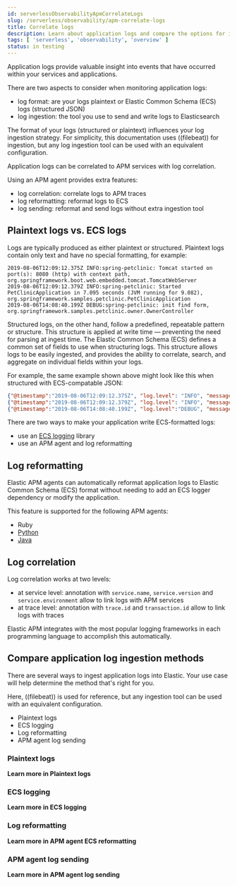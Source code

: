 ```yaml
---
id: serverlessObservabilityApmCorrelateLogs
slug: /serverless/observability/apm-correlate-logs
title: Correlate logs
description: Learn about application logs and compare the options for ingesting them.
tags: [ 'serverless', 'observability', 'overview' ]
status: in testing
---
```




<Testing />


<div id="application-logs"></div>

Application logs provide valuable insight into events that have occurred within your services and applications.

There are two aspects to consider when monitoring application logs:

- <DocLink id="serverlessObservabilityApmCorrelateLogs" section="plaintext-logs-vs-ecs-logs">log format</DocLink>: are your logs plaintext or Elastic Common Schema (ECS) logs (structured JSON)
- <DocLink id="serverlessObservabilityApmCorrelateLogs" section="how-to-ingest-application-logs">log ingestion</DocLink>: the tool you use to send and write logs to Elasticsearch

The format of your logs (structured or plaintext) influences your log ingestion strategy.
For simplicity, this documentation uses ((filebeat)) for ingestion, but any log ingestion tool can be used with an equivalent configuration.

Application logs can be correlated to APM services with <DocLink id="serverlessObservabilityApmCorrelateLogs" section="log-correlation">log correlation</DocLink>.

Using an APM agent provides extra features:

- <DocLink id="serverlessObservabilityApmCorrelateLogs" section="log-correlation">log correlation</DocLink>: correlate logs to APM traces
- <DocLink id="serverlessObservabilityApmCorrelateLogs" section="log-reformatting">log reformatting</DocLink>: reformat logs to ECS
- <DocLink id="serverlessObservabilityApmAgentLogSending">log sending</DocLink>: reformat and send logs without extra ingestion tool

<div id="log-types"></div>

## Plaintext logs vs. ECS logs

Logs are typically produced as either plaintext or structured.
Plaintext logs contain only text and have no special formatting, for example:

```log
2019-08-06T12:09:12.375Z INFO:spring-petclinic: Tomcat started on port(s): 8080 (http) with context path, org.springframework.boot.web.embedded.tomcat.TomcatWebServer
2019-08-06T12:09:12.379Z INFO:spring-petclinic: Started PetClinicApplication in 7.095 seconds (JVM running for 9.082), org.springframework.samples.petclinic.PetClinicApplication
2019-08-06T14:08:40.199Z DEBUG:spring-petclinic: init find form, org.springframework.samples.petclinic.owner.OwnerController
```

Structured logs, on the other hand, follow a predefined, repeatable pattern or structure.
This structure is applied at write time &mdash; preventing the need for parsing at ingest time.
The Elastic Common Schema (ECS) defines a common set of fields to use when structuring logs.
This structure allows logs to be easily ingested,
and provides the ability to correlate, search, and aggregate on individual fields within your logs.

For example, the same example shown above might look like this when structured with ECS-compatable JSON:

```json
{"@timestamp":"2019-08-06T12:09:12.375Z", "log.level": "INFO", "message":"Tomcat started on port(s): 8080 (http) with context path ''", "service.name":"spring-petclinic","process.thread.name":"restartedMain","log.logger":"org.springframework.boot.web.embedded.tomcat.TomcatWebServer"}
{"@timestamp":"2019-08-06T12:09:12.379Z", "log.level": "INFO", "message":"Started PetClinicApplication in 7.095 seconds (JVM running for 9.082)", "service.name":"spring-petclinic","process.thread.name":"restartedMain","log.logger":"org.springframework.samples.petclinic.PetClinicApplication"}
{"@timestamp":"2019-08-06T14:08:40.199Z", "log.level":"DEBUG", "message":"init find form", "service.name":"spring-petclinic","process.thread.name":"http-nio-8080-exec-8","log.logger":"org.springframework.samples.petclinic.owner.OwnerController","transaction.id":"28b7fb8d5aba51f1","trace.id":"2869b25b5469590610fea49ac04af7da"}
```

There are two ways to make your application write ECS-formatted logs:
- use an [ECS logging](((ecs-logging-ref))/intro.html) library
- use an APM agent and <DocLink id="serverlessObservabilityApmCorrelateLogs" section="log-reformatting">log reformatting</DocLink>

<div id="log-reformatting"></div>

## Log reformatting

Elastic APM agents can automatically reformat application logs to Elastic Common Schema (ECS) format
without needing to add an ECS logger dependency or modify the application.

This feature is supported for the following APM agents:

* Ruby
* [Python](((apm-py-ref))/logs.html#log-reformatting)
* [Java](((apm-java-ref))/logs.html#log-reformatting)

<div id="log-correlation"></div>

## Log correlation

Log correlation works at two levels:

- at service level: annotation with `service.name`, `service.version` and `service.environment` allow to link logs with APM services
- at trace level: annotation with `trace.id` and `transaction.id` allow to link logs with traces

Elastic APM integrates with the most popular logging frameworks in each programming language to accomplish this automatically.

<CorrelateLogs />

<div id="ingest-application-logs"></div>

## Compare application log ingestion methods

There are several ways to ingest application logs into Elastic.
Your use case will help determine the method that's right for you.

Here, ((filebeat)) is used for reference, but any ingestion tool
can be used with an equivalent configuration.

* <DocLink id="serverlessObservabilityApmCorrelateLogs" section="plaintext-logs">Plaintext logs</DocLink>
* <DocLink id="serverlessObservabilityApmCorrelateLogs" section="ecs-logging">ECS logging</DocLink>
* <DocLink id="serverlessObservabilityApmCorrelateLogs" section="log-reformatting">Log reformatting</DocLink>
* <DocLink id="serverlessObservabilityApmCorrelateLogs" section="apm-agent-log-sending">APM agent log sending</DocLink>

<div id="overview-plaintext-logs"></div>

### Plaintext logs

<PlaintextLog />

**<DocIcon type="documentation" title="documentation icon" /> Learn more in <DocLink id="serverlessObservabilityApmPlaintextLogs">Plaintext logs</DocLink>**

<div id="overview-ecs-logging-logs"></div>

### ECS logging

<EcsLoggingLogs />

**<DocIcon type="documentation" title="documentation icon" /> Learn more in <DocLink id="serverlessObservabilityApmEcsLogging">ECS logging</DocLink>**

<div id="overview-log-reformatting"></div>

### Log reformatting

<LogReformatting />

**<DocIcon type="documentation" title="documentation icon" /> Learn more in <DocLink id="serverlessObservabilityApmAgentEcsReformatting">APM agent ECS reformatting</DocLink>**

<div id="overview-apm-agent-log-sending"></div>

### APM agent log sending

<ApmAgentLogSending />

**<DocIcon type="documentation" title="documentation icon" /> Learn more in <DocLink id="serverlessObservabilityApmAgentLogSending">APM agent log sending</DocLink>**



<Feedback slug="/serverless/observability/apm-correlate-logs" filepath="docs/apm/apm-correlate-logs.mdx" />

